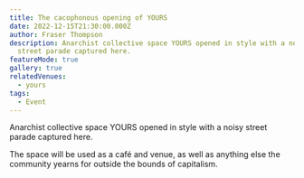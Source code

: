 ```yaml
---
title: The cacophonous opening of YOURS
date: 2022-12-15T21:30:00.000Z
author: Fraser Thompson
description: Anarchist collective space YOURS opened in style with a noisy
  street parade captured here.
featureMode: true
gallery: true
relatedVenues:
  - yours
tags:
  - Event
---
```



Anarchist collective space YOURS opened in style with a noisy street parade captured here.

The space will be used as a café and venue, as well as anything else the community yearns for outside the bounds of capitalism.

<p>
  <LiteYoutube videoid="lkgmBSLG924" />
</p>
